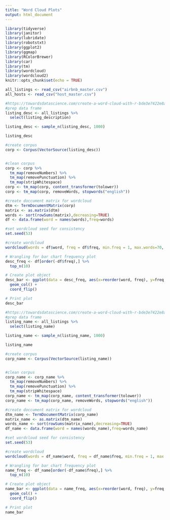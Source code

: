 ```yaml
---
title: "Word Cloud Plots"
output: html_document
---
```


```r
library(tidyverse)
library(janitor)
library(lubridate)
library(robotstxt)
library(ggplot2)
library(ggmap)
library(RColorBrewer)
library(car)
library(tm)
library(wordcloud)
library(wordcloud2)
knitr::opts_chunk$set(echo = TRUE)
```

```r
all_listings <- read_csv("airbnb_master.csv")
all_hosts <- read_csv("host_master.csv")
```


```r
#https://towardsdatascience.com/create-a-word-cloud-with-r-bde3e7422e8a
#prep data frame
listing_desc <- all_listings %>%
  select(listing_description)

listing_desc <- sample_n(listing_desc, 1000)

listing_desc

#create corpus
corp <- Corpus(VectorSource(listing_desc))


#clean corpus
corp <- corp %>%
  tm_map(removeNumbers) %>%
  tm_map(removePunctuation) %>%
  tm_map(stripWhitespace)
corp <- tm_map(corp, content_transformer(tolower))
corp <- tm_map(corp, removeWords, stopwords("english"))

#create doccument matrix for wordcloud
dtm <- TermDocumentMatrix(corp)
matrix <- as.matrix(dtm)
words <- sort(rowSums(matrix),decreasing=TRUE)
df <- data.frame(word = names(words),freq=words)

#set wordcloud seed for consistency
set.seed(53)

#create wordcloud
wordcloud(words = df$word, freq = df$freq, min.freq = 1, max.words=70, random.order=FALSE, rot.per=0.3,            colors=brewer.pal(8, "Dark2"))
```

```r
# Wrangling for bar chart frequency plot
desc_freq <- df[order(-df$freq),] %>%
  top_n(10)

# Create plot object
desc_bar <- ggplot(data = desc_freq, aes(x=reorder(word, freq), y=freq, fill = word)) +
  geom_col() +
  coord_flip()

# Print plot
desc_bar
```


```r
#https://towardsdatascience.com/create-a-word-cloud-with-r-bde3e7422e8a
#prep data frame
listing_name <- all_listings %>%
  select(listing_name)

listing_name <- sample_n(listing_name, 1000)

listing_name

#create corpus
corp_name <- Corpus(VectorSource(listing_name))


#clean corpus
corp_name <- corp_name %>%
  tm_map(removeNumbers) %>%
  tm_map(removePunctuation) %>%
  tm_map(stripWhitespace)
corp_name <- tm_map(corp_name, content_transformer(tolower))
corp_name <- tm_map(corp_name, removeWords, stopwords("english"))

#create doccument matrix for wordcloud
dtm_name <- TermDocumentMatrix(corp_name)
matrix_name <- as.matrix(dtm_name)
words_name <- sort(rowSums(matrix_name),decreasing=TRUE)
df_name <- data.frame(word = names(words_name),freq=words_name)

#set wordcloud seed for consistency
set.seed(53)

#create wordcloud
wordcloud(words = df_name$word, freq = df_name$freq, min.freq = 1, max.words=70, random.order=FALSE, rot.per=0.3,            colors=brewer.pal(8, "Dark2"))
```


```r
# Wrangling for bar chart frequency plot
name_freq <- df_name[order(-df_name$freq),] %>%
  top_n(10)

# Create plot object
name_bar <- ggplot(data = name_freq, aes(x=reorder(word, freq), y=freq, fill = word)) +
  geom_col() +
  coord_flip()

# Print plot
name_bar
```











